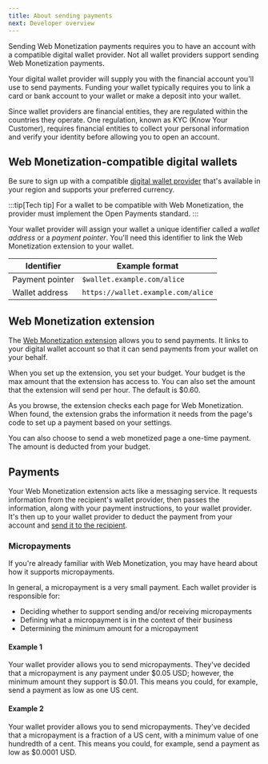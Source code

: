 ```yaml
---
title: About sending payments
next: Developer overview
---
```



Sending Web Monetization payments requires you to have an account with a compatible digital wallet provider. Not all wallet providers support sending Web Monetization payments. 

Your digital wallet provider will supply you with the financial account you'll use to send payments. Funding your wallet typically requires you to link a card or bank account to your wallet or make a deposit into your wallet.

Since wallet providers are financial entities, they are regulated within the countries they operate. One regulation, known as KYC (Know Your Customer), requires financial entities to collect your personal information and verify your identity before allowing you to open an account.

## Web Monetization-compatible digital wallets

Be sure to sign up with a compatible [digital wallet provider](/wallets) that's available in your region and supports your preferred currency.

:::tip[Tech tip]
For a wallet to be compatible with Web Monetization, the provider must implement the <LinkOut href="https://openpayments.dev">Open Payments</LinkOut> standard. 
:::

Your wallet provider will assign your wallet a unique identifier called a *wallet address* or a *payment pointer*. You'll need this identifier to link the Web Monetization extension to your wallet. 

| Identifier | Example format |
| ------- | -------------- |
| Payment pointer | `$wallet.example.com/alice` |
| Wallet address | `https://wallet.example.com/alice` |

## Web Monetization extension

The [Web Monetization extension](/supporters/get-started#1-download-and-install-the-extension) allows you to send payments. It links to your digital wallet account so that it can send payments from your wallet on your behalf. 

When you set up the extension, you set your budget. Your budget is the max amount that the extension has access to. You can also set the amount that the extension will send per hour. The default is $0.60.

As you browse, the extension checks each page for Web Monetization. When found, the extension grabs the information it needs from the page's code to set up a payment based on your settings.

You can also choose to send a web monetized page a one-time payment. The amount is deducted from your budget.

## Payments

Your Web Monetization extension acts like a messaging service. It requests information from the recipient's wallet provider, then passes the information, along with your payment instructions, to your wallet provider. It's then up to your wallet provider to deduct the payment from your account and [send it to the recipient](/developers/about-receiving). 

### Micropayments

If you're already familiar with Web Monetization, you may have heard about how it supports micropayments.

In general, a micropayment is a very small payment. Each wallet provider is responsible for:
* Deciding whether to support sending and/or receiving micropayments
* Defining what a micropayment is in the context of their business
* Determining the minimum amount for a micropayment

#### Example 1

Your wallet provider allows you to send micropayments. They've decided that a micropayment is any payment under $0.05 USD; however, the minimum amount they support is $0.01. This means you could, for example, send a payment as low as one US cent. 

#### Example 2

Your wallet provider allows you to send micropayments. They've decided that a micropayment is a fraction of a US cent, with a minimum value of one hundredth of a cent. This means you could, for example, send a payment as low as $0.0001 USD.
